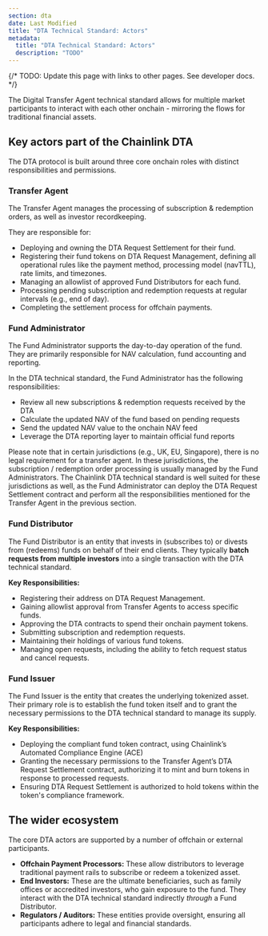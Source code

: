 ```yaml
---
section: dta
date: Last Modified
title: "DTA Technical Standard: Actors"
metadata:
  title: "DTA Technical Standard: Actors"
  description: "TODO"
---
```


{/* TODO: Update this page with links to other pages. See developer docs. */}


<Dta section="dtaNotes" />

The Digital Transfer Agent technical standard allows for multiple market participants to interact with each other onchain \- mirroring the flows for traditional financial assets.

## Key actors part of the Chainlink DTA

The DTA protocol is built around three core onchain roles with distinct responsibilities and permissions.

### Transfer Agent

The Transfer Agent manages the processing of subscription & redemption orders, as well as investor recordkeeping.

They are responsible for:

- Deploying and owning the DTA Request Settlement for their fund.
- Registering their fund tokens on DTA Request Management, defining all operational rules like the payment method, processing model (navTTL), rate limits, and timezones.
- Managing an allowlist of approved Fund Distributors for each fund.
- Processing pending subscription and redemption requests at regular intervals (e.g., end of day).
- Completing the settlement process for offchain payments.

### Fund Administrator

The Fund Administrator supports the day-to-day operation of the fund. They are primarily responsible for NAV calculation, fund accounting and reporting.

In the DTA technical standard, the Fund Administrator has the following responsibilities:

- Review all new subscriptions & redemption requests received by the DTA
- Calculate the updated NAV of the fund based on pending requests
- Send the updated NAV value to the onchain NAV feed
- Leverage the DTA reporting layer to maintain official fund reports

Please note that in certain jurisdictions (e.g., UK, EU, Singapore), there is no legal requirement for a transfer agent. In these jurisdictions, the subscription / redemption order processing is usually managed by the Fund Administrators. The Chainlink DTA technical standard is well suited for these jurisdictions as well, as the Fund Administrator can deploy the DTA Request Settlement contract and perform all the responsibilities mentioned for the Transfer Agent in the previous section.

### Fund Distributor

The Fund Distributor is an entity that invests in (subscribes to) or divests from (redeems) funds on behalf of their end clients. They typically **batch requests from multiple investors** into a single transaction with the DTA technical standard.

**Key Responsibilities:**

- Registering their address on DTA Request Management.
- Gaining allowlist approval from Transfer Agents to access specific funds.
- Approving the DTA contracts to spend their onchain payment tokens.
- Submitting subscription and redemption requests.
- Maintaining their holdings of various fund tokens.
- Managing open requests, including the ability to fetch request status and cancel requests.

### Fund Issuer

The Fund Issuer is the entity that creates the underlying tokenized asset. Their primary role is to establish the fund token itself and to grant the necessary permissions to the DTA technical standard to manage its supply.

**Key Responsibilities:**

- Deploying the compliant fund token contract, using Chainlink’s Automated Compliance Engine (ACE)
- Granting the necessary permissions to the Transfer Agent’s DTA Request Settlement contract, authorizing it to mint and burn tokens in response to processed requests.
- Ensuring DTA Request Settlement is authorized to hold tokens within the token's compliance framework.

## The wider ecosystem

The core DTA actors are supported by a number of offchain or external participants.

- **Offchain Payment Processors:** These allow distributors to leverage traditional payment rails to subscribe or redeem a tokenized asset.
- **End Investors:** These are the ultimate beneficiaries, such as family offices or accredited investors, who gain exposure to the fund. They interact with the DTA technical standard indirectly _through_ a Fund Distributor.
- **Regulators / Auditors:** These entities provide oversight, ensuring all participants adhere to legal and financial standards.

